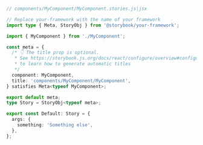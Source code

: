 ```ts
// components/MyComponent/MyComponent.stories.js|jsx

// Replace your-framework with the name of your framework
import type { Meta, StoryObj } from '@storybook/your-framework';

import { MyComponent } from './MyComponent';

const meta = {
  /* 👇 The title prop is optional.
   * See https://storybook.js.org/docs/react/configure/overview#configure-story-loading
   * to learn how to generate automatic titles
   */
  component: MyComponent,
  title: 'components/MyComponent/MyComponent',
} satisfies Meta<typeof MyComponent>;

export default meta;
type Story = StoryObj<typeof meta>;

export const Default: Story = {
  args: {
    something: 'Something else',
  },
};
```
